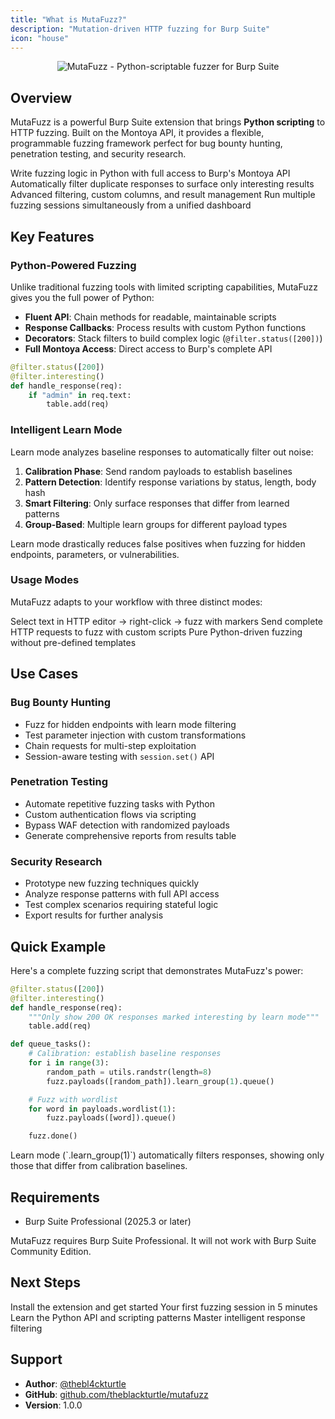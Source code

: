 ```yaml
---
title: "What is MutaFuzz?"
description: "Mutation-driven HTTP fuzzing for Burp Suite"
icon: "house"
---
```


<div align="center">
  <img src="/images/mutafuzz-logo.png" alt="MutaFuzz - Python-scriptable fuzzer for Burp Suite"/>
</div>

## Overview

MutaFuzz is a powerful Burp Suite extension that brings **Python scripting** to HTTP fuzzing. Built on the Montoya API, it provides a flexible, programmable fuzzing framework perfect for bug bounty hunting, penetration testing, and security research.

<CardGroup cols={2}>
  <Card title="Python Scripting" icon="code">
    Write fuzzing logic in Python with full access to Burp's Montoya API
  </Card>
  <Card title="Learn Mode" icon="brain">
    Automatically filter duplicate responses to surface only interesting results
  </Card>
  <Card title="Request Table" icon="table">
    Advanced filtering, custom columns, and result management
  </Card>
  <Card title="Multi-Instance" icon="grid-2">
    Run multiple fuzzing sessions simultaneously from a unified dashboard
  </Card>
</CardGroup>

## Key Features

### Python-Powered Fuzzing

Unlike traditional fuzzing tools with limited scripting capabilities, MutaFuzz gives you the full power of Python:

- **Fluent API**: Chain methods for readable, maintainable scripts
- **Response Callbacks**: Process results with custom Python functions
- **Decorators**: Stack filters to build complex logic (`@filter.status([200])`)
- **Full Montoya Access**: Direct access to Burp's complete API

```python
@filter.status([200])
@filter.interesting()
def handle_response(req):
    if "admin" in req.text:
        table.add(req)
```

### Intelligent Learn Mode

Learn mode analyzes baseline responses to automatically filter out noise:

1. **Calibration Phase**: Send random payloads to establish baselines
2. **Pattern Detection**: Identify response variations by status, length, body hash
3. **Smart Filtering**: Only surface responses that differ from learned patterns
4. **Group-Based**: Multiple learn groups for different payload types

<Tip>
  Learn mode drastically reduces false positives when fuzzing for hidden
  endpoints, parameters, or vulnerabilities.
</Tip>

### Usage Modes

MutaFuzz adapts to your workflow with three distinct modes:

<CardGroup cols={3}>
  <Card title="Selection Mode" icon="i-cursor">
    Select text in HTTP editor → right-click → fuzz with markers
  </Card>
  <Card title="Request Mode" icon="file-lines">
    Send complete HTTP requests to fuzz with custom scripts
  </Card>
  <Card title="Empty Mode" icon="square">
    Pure Python-driven fuzzing without pre-defined templates
  </Card>
</CardGroup>

## Use Cases

### Bug Bounty Hunting

- Fuzz for hidden endpoints with learn mode filtering
- Test parameter injection with custom transformations
- Chain requests for multi-step exploitation
- Session-aware testing with `session.set()` API

### Penetration Testing

- Automate repetitive fuzzing tasks with Python
- Custom authentication flows via scripting
- Bypass WAF detection with randomized payloads
- Generate comprehensive reports from results table

### Security Research

- Prototype new fuzzing techniques quickly
- Analyze response patterns with full API access
- Test complex scenarios requiring stateful logic
- Export results for further analysis

## Quick Example

Here's a complete fuzzing script that demonstrates MutaFuzz's power:

```python
@filter.status([200])
@filter.interesting()
def handle_response(req):
    """Only show 200 OK responses marked interesting by learn mode"""
    table.add(req)

def queue_tasks():
    # Calibration: establish baseline responses
    for i in range(3):
        random_path = utils.randstr(length=8)
        fuzz.payloads([random_path]).learn_group(1).queue()

    # Fuzz with wordlist
    for word in payloads.wordlist(1):
        fuzz.payloads([word]).queue()

    fuzz.done()
```

<Note>
  Learn mode (`.learn_group(1)`) automatically filters responses, showing only
  those that differ from calibration baselines.
</Note>

## Requirements

- Burp Suite Professional (2025.3 or later)

<Warning>
  MutaFuzz requires Burp Suite Professional. It will not work with Burp Suite
  Community Edition.
</Warning>

## Next Steps

<CardGroup cols={2}>
  <Card title="Installation" icon="download" href="/installation">
    Install the extension and get started
  </Card>
  <Card title="Quick Start" icon="play" href="/quickstart">
    Your first fuzzing session in 5 minutes
  </Card>
  <Card title="Python Scripting" icon="code" href="/scripting">
    Learn the Python API and scripting patterns
  </Card>
  <Card title="Learn Mode" icon="brain" href="/scripting/learn-mode">
    Master intelligent response filtering
  </Card>
</CardGroup>

## Support

- **Author**: [@thebl4ckturtle](https://x.com/thebl4ckturtle)
- **GitHub**: [github.com/theblackturtle/mutafuzz](https://github.com/theblackturtle/mutafuzz)
- **Version**: 1.0.0
